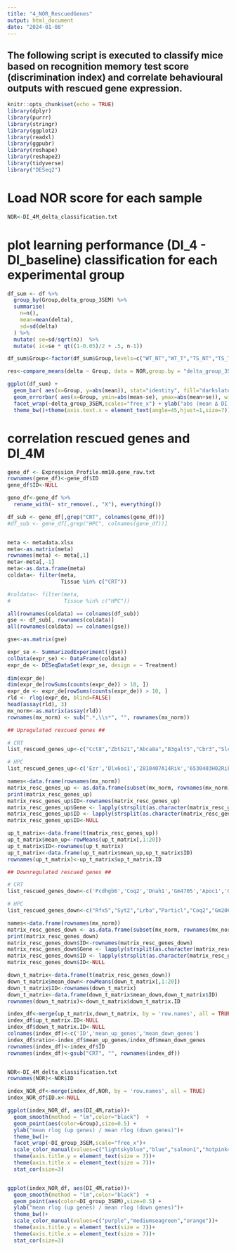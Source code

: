 ```yaml
---
title: "4_NOR_RescuedGenes"
output: html_document
date: "2024-01-08"
---
```


## The following script is executed to classify mice based on recognition memory test score (discrimination index) and correlate behavioural outputs with rescued gene expression.


```r
knitr::opts_chunk$set(echo = TRUE)
library(dplyr)
library(purrr)
library(stringr)
library(ggplot2)
library(readxl)
library(ggpubr)
library(reshape)
library(reshape2)
library(tidyverse)
library("DESeq2")
```


# Load  NOR score for each sample
```r
NOR<-DI_4M_delta_classification.txt
```

# plot learning performance (DI_4 - DI_baseline) classification for each experimental group
```r
df_sum <- df %>%
  group_by(Group,delta_group_3SEM) %>%
  summarise( 
    n=n(),
    mean=mean(delta),
    sd=sd(delta)
  ) %>%
  mutate( se=sd/sqrt(n))  %>%
  mutate( ic=se * qt((1-0.05)/2 + .5, n-1))

df_sum$Group<-factor(df_sum$Group,levels=c("WT_NT","WT_T","TS_NT","TS_T"))

res<-compare_means(delta ~ Group, data = NOR,group.by = "delta_group_3SEM")

ggplot(df_sum) +
  geom_bar( aes(x=Group, y=abs(mean)), stat="identity", fill="darkslategray4", alpha=0.7) +
  geom_errorbar( aes(x=Group, ymin=abs(mean-se), ymax=abs(mean+se)), width=0.2, colour="grey35", alpha=0.9, size=0.7) +
  facet_wrap(~delta_group_3SEM,scales="free_x") + ylab("abs (mean Δ DI)")+ ylim (0,90)+
  theme_bw()+theme(axis.text.x = element_text(angle=45,hjust=1,size=7))+xlab("")
```

# correlation rescued genes and DI_4M
```r
gene_df <- Expression_Profile.mm10.gene_raw.txt
rownames(gene_df)<-gene_df$ID
gene_df$ID<-NULL

gene_df<-gene_df %>% 
  rename_with(~ str_remove(., "X"), everything())

df_sub <- gene_df[,grep("CRT", colnames(gene_df))] 
#df_sub <- gene_df[,grep("HPC", colnames(gene_df))] 


meta <- metadata.xlsx
meta<-as.matrix(meta)
rownames(meta) <- meta[,1]
meta<-meta[,-1]
meta<-as.data.frame(meta)
coldata<- filter(meta, 
                 Tissue %in% c("CRT"))

#coldata<- filter(meta, 
#                 Tissue %in% c("HPC"))

all(rownames(coldata) == colnames(df_sub))
gse <- df_sub[, rownames(coldata)]
all(rownames(coldata) == colnames(gse))

gse<-as.matrix(gse)

expr_se <- SummarizedExperiment((gse))
colData(expr_se) <- DataFrame(coldata)
expr_de <- DESeqDataSet(expr_se, design = ~ Treatment)
                  
dim(expr_de)
dim(expr_de[rowSums(counts(expr_de)) > 10, ])
expr_de <- expr_de[rowSums(counts(expr_de)) > 10, ]
rld <- rlog(expr_de, blind=FALSE)
head(assay(rld), 3)
mx_norm<-as.matrix(assay(rld))
rownames(mx_norm) <- sub(".*,\\s*", "", rownames(mx_norm))

## Upregulated rescued genes ##

# CRT
list_rescued_genes_up<-c("Cct8","Zbtb21","Abca8a","B3galt5","Cbr3","Slc5a3","Zfp605","Pms1","Sec24d","Gart","Olfm5","Ets2","Napepld","Smad4","Mapk4","Gm31096","Crispld1","Gbp11","Ifnar2","App")

# HPC
list_rescued_genes_up<-c('Ezr','Dlx6os1','2810407A14Rik','6530403H02Rik','Gm10698','LOC115486418','App','Angptl4','Dtx3l','Adamts1','Tmem41b','Hacd4','Mfsd7a','Tiam2','Bche','B3galt5','Sytl3','Tuba8','4932438H23Rik','Rorc')

names<-data.frame(rownames(mx_norm))
matrix_resc_genes_up <- as.data.frame(subset(mx_norm, rownames(mx_norm) %in% list_rescued_genes_up))
print(matrix_resc_genes_up)
matrix_resc_genes_up$ID<-rownames(matrix_resc_genes_up)
matrix_resc_genes_up$Gene <- lapply(strsplit(as.character(matrix_resc_genes_up$ID), "\\,"), "[", 2)
matrix_resc_genes_up$ID <- lapply(strsplit(as.character(matrix_resc_genes_up$ID), "\\+"), "[", 1)
matrix_resc_genes_up$ID<-NULL

up_t_matrix<-data.frame(t(matrix_resc_genes_up))
up_t_matrix$mean_up<-rowMeans(up_t_matrix[,1:20])
up_t_matrix$ID<-rownames(up_t_matrix)
up_t_matrix<-data.frame(up_t_matrix$mean_up,up_t_matrix$ID)
rownames(up_t_matrix)<-up_t_matrix$up_t_matrix.ID

## Downregulated rescued genes ##

# CRT
list_rescued_genes_down<-c('Pcdhgb6','Coq2','Dnah1','Gm4705','Apoc1','Gm5617','Emilin2','E2f2','C4b','LOC115487357','F630048H11Rik','6030426L16Rik','LOC115490341','Ucp2','Lrba','AW047730','Omp','LOC115489711','Dtymk','Rbm3')

# HPC
list_rescued_genes_down<-c("Rfx5","Syt2","Lrba","Particl","Coq2","Gm2061","Coro1c","Gm36855","Pcdhga11","Epha7","Fbl","Pkd2","Doc2a","Tmem271","Kcnab3","Btbd8","LOC102632463","Gclc","Mfsd4a","Arpin")

names<-data.frame(rownames(mx_norm))
matrix_resc_genes_down <- as.data.frame(subset(mx_norm, rownames(mx_norm) %in% list_rescued_genes_down))
print(matrix_resc_genes_down)
matrix_resc_genes_down$ID<-rownames(matrix_resc_genes_down)
matrix_resc_genes_down$Gene <- lapply(strsplit(as.character(matrix_resc_genes_down$ID), "\\,"), "[", 2)
matrix_resc_genes_down$ID <- lapply(strsplit(as.character(matrix_resc_genes_down$ID), "\\+"), "[", 1)
matrix_resc_genes_down$ID<-NULL

down_t_matrix<-data.frame(t(matrix_resc_genes_down))
down_t_matrix$mean_down<-rowMeans(down_t_matrix[,1:20])
down_t_matrix$ID<-rownames(down_t_matrix)
down_t_matrix<-data.frame(down_t_matrix$mean_down,down_t_matrix$ID)
rownames(down_t_matrix)<-down_t_matrix$down_t_matrix.ID

index_df<-merge(up_t_matrix,down_t_matrix, by = 'row.names', all = TRUE)
index_df$up_t_matrix.ID<-NULL
index_df$down_t_matrix.ID<-NULL
colnames(index_df)<-c('ID','mean_up_genes','mean_down_genes')
index_df$ratio<-index_df$mean_up_genes/index_df$mean_down_genes
rownames(index_df)<-index_df$ID
rownames(index_df)<-gsub("CRT", "", rownames(index_df))


NOR<-DI_4M_delta_classification.txt
rownames(NOR)<-NOR$ID

index_NOR_df<-merge(index_df,NOR, by = 'row.names', all = TRUE)
index_NOR_df$ID.x<-NULL

ggplot(index_NOR_df, aes(DI_4M,ratio))+ 
  geom_smooth(method = "lm",color="black")  + 
  geom_point(aes(color=Group),size=0.5) +  
  ylab("mean rlog (up genes) / mean rlog (down genes)")+
  theme_bw()+
  facet_wrap(~DI_group_3SEM,scale="free_x")+
  scale_color_manual(values=c("lightskyblue","blue","salmon1","hotpink4"))+
  theme(axis.title.y = element_text(size = 7))+
  theme(axis.title.x = element_text(size = 7))+
  stat_cor(size=3)


ggplot(index_NOR_df, aes(DI_4M,ratio))+ 
  geom_smooth(method = "lm",color="black")  + 
  geom_point(aes(color=DI_group_3SEM),size=0.5) +  
  ylab("mean rlog (up genes) / mean rlog (down genes)")+
  theme_bw()+
  scale_color_manual(values=c("purple","mediumseagreen","orange"))+
  theme(axis.title.y = element_text(size = 7))+
  theme(axis.title.x = element_text(size = 7))+
  stat_cor(size=3)

```





